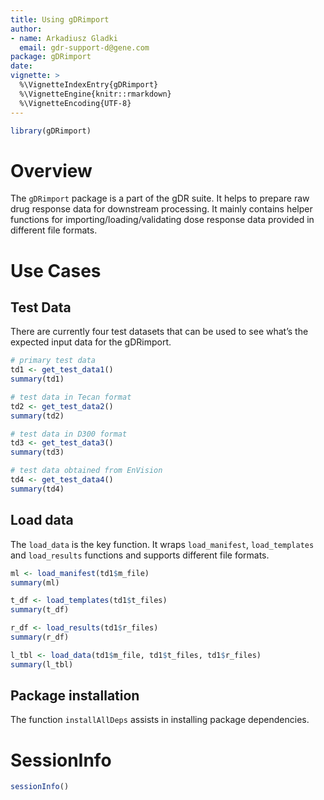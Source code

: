 ```yaml
---
title: Using gDRimport
author:
- name: Arkadiusz Gladki
  email: gdr-support-d@gene.com
package: gDRimport
date: 
vignette: >
  %\VignetteIndexEntry{gDRimport}
  %\VignetteEngine{knitr::rmarkdown}
  %\VignetteEncoding{UTF-8}
---
```


```r
library(gDRimport)
```

# Overview

The `gDRimport` package is a part of the gDR suite. It helps to prepare raw drug response data for downstream processing. It mainly contains helper functions for importing/loading/validating dose response data provided in different file formats. 

# Use Cases

## Test Data 
There are currently four test datasets that can be used to see what's the expected input data for the gDRimport. 

```r
# primary test data
td1 <- get_test_data1()
summary(td1)

# test data in Tecan format
td2 <- get_test_data2()
summary(td2)

# test data in D300 format
td3 <- get_test_data3()
summary(td3)

# test data obtained from EnVision
td4 <- get_test_data4()
summary(td4)
```

## Load data
The `load_data` is the key function. It wraps `load_manifest`, `load_templates` and `load_results` functions and supports different file formats.

```r
ml <- load_manifest(td1$m_file)
summary(ml)

t_df <- load_templates(td1$t_files)
summary(t_df)

r_df <- load_results(td1$r_files)
summary(r_df)

l_tbl <- load_data(td1$m_file, td1$t_files, td1$r_files)
summary(l_tbl)
```

## Package installation
The function `installAllDeps` assists in installing package dependencies.  

# SessionInfo {-}

```r
sessionInfo()
```

